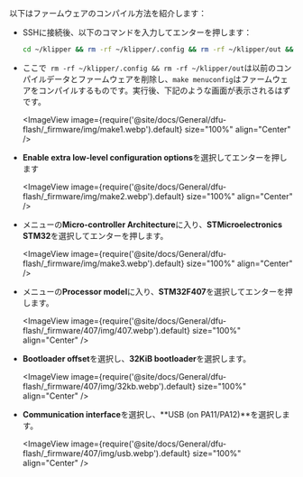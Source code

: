 以下はファームウェアのコンパイル方法を紹介します：
* SSHに接続後、以下のコマンドを入力してエンターを押します：

    ```bash
    cd ~/klipper && rm -rf ~/klipper/.config && rm -rf ~/klipper/out && make menuconfig
    ```

* ここで` rm -rf ~/klipper/.config && rm -rf ~/klipper/out`は以前のコンパイルデータとファームウェアを削除し、`make menuconfig`はファームウェアをコンパイルするものです。実行後、下記のような画面が表示されるはずです。

    <ImageView image={require('@site/docs/General/dfu-flash/_firmware/img/make1.webp').default} size="100%" align="Center" />

* **Enable extra low-level configuration options**を選択してエンターを押します

    <ImageView image={require('@site/docs/General/dfu-flash/_firmware/img/make2.webp').default} size="100%" align="Center" />

* メニューの**Micro-controller Architecture**に入り、**STMicroelectronics STM32**を選択してエンターを押します。

    <ImageView image={require('@site/docs/General/dfu-flash/_firmware/img/make3.webp').default} size="100%" align="Center" />

* メニューの**Processor model**に入り、**STM32F407**を選択してエンターを押します。

    <ImageView image={require('@site/docs/General/dfu-flash/_firmware/407/img/407.webp').default} size="100%" align="Center" />

* **Bootloader offset**を選択し、**32KiB bootloader**を選択します。

    <ImageView image={require('@site/docs/General/dfu-flash/_firmware/407/img/32kb.webp').default} size="100%" align="Center" />

* **Communication interface**を選択し、**USB (on PA11/PA12)**を選択します。

    <ImageView image={require('@site/docs/General/dfu-flash/_firmware/407/img/usb.webp').default} size="100%" align="Center" />